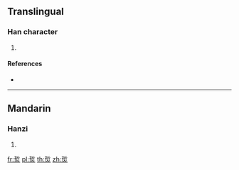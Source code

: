 ==Translingual==

===Han character===
{{Han char|rn=86|rad=火|as=07|sn=11|four=|canj=QLF,XQLF}}

# {{defn|Han|sort=火07}}

====References====
* {{Han ref|kx=0671.140|dkj=19041|dj=1080.110|hdz=32203.050|uh=70F2|ud=28914}}

----

==Mandarin==

===Hanzi===
{{cmn-hanzi|pin=[[chè]] ([[che4]])|wg=ch'e<sup>4</sup>}}

# {{defn|lang=cmn|sort=火07}}

[[fr:烲]]
[[pl:烲]]
[[th:烲]]
[[zh:烲]]